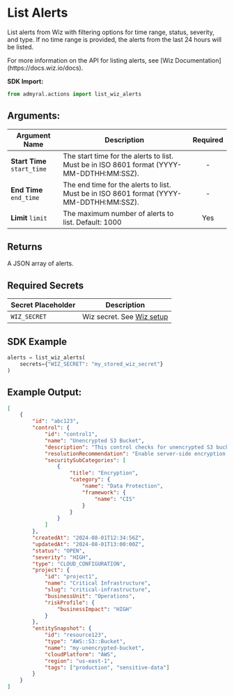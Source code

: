 
# List Alerts

List alerts from Wiz with filtering options for time range, status, severity, and type. If no time range is provided, the alerts from the last 24 hours will be listed.

<Callout type="info">
	For more information on the API for listing alerts, see [Wiz
	Documentation](https://docs.wiz.io/docs).
</Callout>

**SDK Import:**

```python
from admyral.actions import list_wiz_alerts
```

## Arguments:

| Argument Name               | Description                                                                               | Required |
| --------------------------- | ----------------------------------------------------------------------------------------- | :------: |
| **Start Time** `start_time` | The start time for the alerts to list. Must be in ISO 8601 format (YYYY-MM-DDTHH:MM:SSZ). |    -     |
| **End Time** `end_time`     | The end time for the alerts to list. Must be in ISO 8601 format (YYYY-MM-DDTHH:MM:SSZ).   |    -     |
| **Limit** `limit`           | The maximum number of alerts to list. Default: 1000                                       |   Yes    |

## Returns

A JSON array of alerts.

## Required Secrets

| Secret Placeholder | Description                                        |
| ------------------ | -------------------------------------------------- |
| `WIZ_SECRET`       | Wiz secret. See [Wiz setup](/integrations/wiz/wiz) |

## SDK Example

```python
alerts = list_wiz_alerts(
	secrets={"WIZ_SECRET": "my_stored_wiz_secret"}
)
```

## Example Output:

```json
[
	{
		"id": "abc123",
		"control": {
			"id": "control1",
			"name": "Unencrypted S3 Bucket",
			"description": "This control checks for unencrypted S3 buckets.",
			"resolutionRecommendation": "Enable server-side encryption.",
			"securitySubCategories": [
				{
					"title": "Encryption",
					"category": {
						"name": "Data Protection",
						"framework": {
							"name": "CIS"
						}
					}
				}
			]
		},
		"createdAt": "2024-08-01T12:34:56Z",
		"updatedAt": "2024-08-01T13:00:00Z",
		"status": "OPEN",
		"severity": "HIGH",
		"type": "CLOUD_CONFIGURATION",
		"project": {
			"id": "project1",
			"name": "Critical Infrastructure",
			"slug": "critical-infrastructure",
			"businessUnit": "Operations",
			"riskProfile": {
				"businessImpact": "HIGH"
			}
		},
		"entitySnapshot": {
			"id": "resource123",
			"type": "AWS::S3::Bucket",
			"name": "my-unencrypted-bucket",
			"cloudPlatform": "AWS",
			"region": "us-east-1",
			"tags": ["production", "sensitive-data"]
		}
	}
]
```
